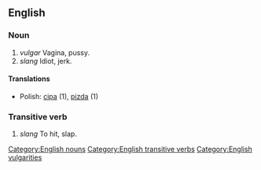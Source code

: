 ==English==
===Noun===
[[Category:English nouns]]
# ''vulgar'' Vagina, pussy.
# ''slang'' Idiot, jerk.

====Translations====
*Polish: [[cipa]] (1), [[pizda]] (1)

===Transitive verb===
[[Category:English transitive verbs]]
# ''slang'' To hit, slap.

[[Category:English vulgarities]]
